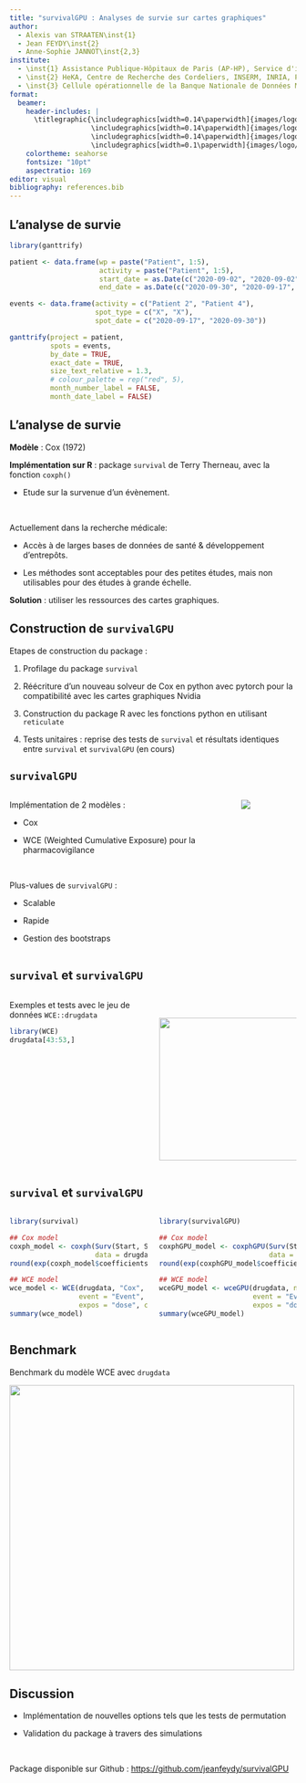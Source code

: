 ```yaml
---
title: "survivalGPU : Analyses de survie sur cartes graphiques"
author: 
  - Alexis van STRAATEN\inst{1}
  - Jean FEYDY\inst{2}
  - Anne-Sophie JANNOT\inst{2,3}
institute: 
  - \inst{1} Assistance Publique-Hôpitaux de Paris (AP-HP), Service d'informatique Médicale, Biostatistiques Et Santé Publique, Hôpital Européen Georges Pompidou, Paris
  - \inst{2} HeKA, Centre de Recherche des Cordeliers, INSERM, INRIA, Paris
  - \inst{3} Cellule opérationnelle de la Banque Nationale de Données Maladies Rares, AP-HP, Paris
format:
  beamer:
    header-includes: |
      \titlegraphic{\includegraphics[width=0.14\paperwidth]{images/logo/logo_aphp.png}
                    \includegraphics[width=0.14\paperwidth]{images/logo/logo_epi-phare.png}
                    \includegraphics[width=0.14\paperwidth]{images/logo/inr_logo_rouge.jpg}
                    \includegraphics[width=0.1\paperwidth]{images/logo/logo_heka.jpg}}
    colortheme: seahorse
    fontsize: "10pt"
    aspectratio: 169
editor: visual
bibliography: references.bib
---
```


## L'analyse de survie

```r

library(ganttrify)

patient <- data.frame(wp = paste("Patient", 1:5),
                      activity = paste("Patient", 1:5),
                      start_date = as.Date(c("2020-09-02", "2020-09-02", "2020-09-05", "2020-09-25", "2020-09-02")),
                      end_date = as.Date(c("2020-09-30", "2020-09-17", "2020-09-22", "2020-09-30", "2020-09-26")))

events <- data.frame(activity = c("Patient 2", "Patient 4"),
                     spot_type = c("X", "X"),
                     spot_date = c("2020-09-17", "2020-09-30"))

ganttrify(project = patient,
          spots = events,
          by_date = TRUE,
          exact_date = TRUE,
          size_text_relative = 1.3,
          # colour_palette = rep("red", 5),
          month_number_label = FALSE,
          month_date_label = FALSE)

```

## L'analyse de survie

**Modèle** : Cox (1972)

**Implémentation sur R** : package `survival` de Terry Therneau, avec la fonction `coxph()`

-   Etude sur la survenue d'un évènement.

    \

Actuellement dans la recherche médicale:

-   Accès à de larges bases de données de santé & développement d'entrepôts.

-   Les méthodes sont acceptables pour des petites études, mais non utilisables pour des études à grande échelle.

**Solution** : utiliser les ressources des cartes graphiques.

## Construction de `survivalGPU`

Etapes de construction du package :

1.  Profilage du package `survival`

2.  Réécriture d'un nouveau solveur de Cox en python avec pytorch pour la compatibilité avec les cartes graphiques Nvidia

3.  Construction du package R avec les fonctions python en utilisant `reticulate`

4.  Tests unitaires : reprise des tests de `survival` et résultats identiques entre `survival` et `survivalGPU` (en cours)

## `survivalGPU`

::: columns
::: {.column width="80%"}
Implémentation de 2 modèles :

-   Cox

-   WCE (Weighted Cumulative Exposure) pour la pharmacovigilance

    \

Plus-values de `survivalGPU` :

-   Scalable

-   Rapide

-   Gestion des bootstraps
:::

::: {.column width="20%"}
![](images/logo/logo_survivalGPU.png)
:::
:::

## `survival` et `survivalGPU`

::: columns
::: {.column width="50%"}
\small

Exemples et tests avec le jeu de données `WCE::drugdata` \vspace{0.2cm}

\small

```r
library(WCE)
drugdata[43:53,]
```
:::

::: {.column width="50%"}
\

![](images/drugdata_description.png){fig-align="center" width="250"}
:::
:::

## `survival` et `survivalGPU`

::: columns
::: {.column width="50%"}
\tiny

```r
library(survival)

## Cox model
coxph_model <- coxph(Surv(Start, Stop, Event) ~ dose,
                     data = drugdata)
round(exp(coxph_model$coefficients), 3) # HR (Hazard Ratio)
```

\vspace{0.3cm}

```r
## WCE model
wce_model <- WCE(drugdata, "Cox", nknots =  1, cutoff =  90, id = "Id",
                 event = "Event", start = "Start", stop = "Stop",
                 expos = "dose", covariates = c("sex", "age"))
summary(wce_model)
```
:::

::: {.column width="50%"}
\tiny

```r
library(survivalGPU)

## Cox model
coxphGPU_model <- coxphGPU(Surv(Start, Stop, Event) ~ dose,
                           data = drugdata)
round(exp(coxphGPU_model$coefficients), 3)
```

\vspace{0.3cm}

```r
## WCE model
wceGPU_model <- wceGPU(drugdata, nknots =  1, cutoff =  90, id = "Id",
                       event = "Event", start = "Start", stop = "Stop",
                       expos = "dose", covariates = c("sex", "age"))
summary(wceGPU_model)
```
:::
:::

## Benchmark

Benchmark du modèle WCE avec `drugdata`

![](images/wce_benchmark.jpg){fig-align="center" width="500"}

## Discussion

-   Implémentation de nouvelles options tels que les tests de permutation

-   Validation du package à travers des simulations

\

Package disponible sur Github : <https://github.com/jeanfeydy/survivalGPU>

